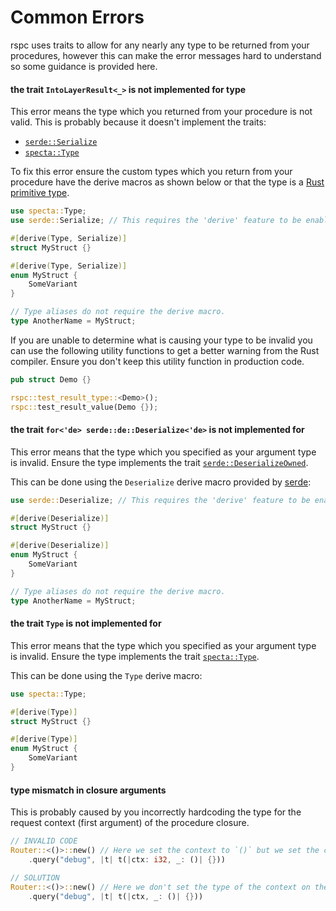 # Common Errors

rspc uses traits to allow for any nearly any type to be returned from your procedures, however this can make the error messages hard to understand so some guidance is provided here.

#### the trait `IntoLayerResult<_>` is not implemented for type

This error means the type which you returned from your procedure is not valid. This is probably because it doesn't implement the traits:

- [`serde::Serialize`](https://docs.rs/serde/latest/serde/trait.Serialize.html)
- [`specta::Type`](https://docs.rs/specta/latest/specta/trait.Type.html)

To fix this error ensure the custom types which you return from your procedure have the derive macros as shown below or that the type is a [Rust primitive type](https://doc.rust-lang.org/book/ch03-02-data-types.html).

```rs copy filename="src/main.rs"
use specta::Type;
use serde::Serialize; // This requires the 'derive' feature to be enabled.

#[derive(Type, Serialize)]
struct MyStruct {}

#[derive(Type, Serialize)]
enum MyStruct {
    SomeVariant
}

// Type aliases do not require the derive macro.
type AnotherName = MyStruct;
```

If you are unable to determine what is causing your type to be invalid you can use the following utility functions to get a better warning from the Rust compiler. Ensure you don't keep this utility function in production code.

```rs copy filename="src/main.rs"
pub struct Demo {}

rspc::test_result_type::<Demo>();
rspc::test_result_value(Demo {});
```

#### the trait `for<'de> serde::de::Deserialize<'de>` is not implemented for

This error means that the type which you specified as your argument type is invalid. Ensure the type implements the trait [`serde::DeserializeOwned`](https://docs.rs/serde/latest/serde/de/trait.DeserializeOwned.html).

This can be done using the `Deserialize` derive macro provided by [serde](https://serde.rs/derive.html):

```rs copy filename="src/main.rs"
use serde::Deserialize; // This requires the 'derive' feature to be enabled.

#[derive(Deserialize)]
struct MyStruct {}

#[derive(Deserialize)]
enum MyStruct {
    SomeVariant
}

// Type aliases do not require the derive macro.
type AnotherName = MyStruct;
```

#### the trait `Type` is not implemented for

This error means that the type which you specified as your argument type is invalid. Ensure the type implements the trait [`specta::Type`](https://docs.rs/specta/latest/specta/trait.Type.html).

This can be done using the `Type` derive macro:

```rs copy filename="src/main.rs"
use specta::Type;

#[derive(Type)]
struct MyStruct {}

#[derive(Type)]
enum MyStruct {
    SomeVariant
}
```

#### type mismatch in closure arguments

This is probably caused by you incorrectly hardcoding the type for the request context (first argument) of the procedure closure.

```rs copy filename="src/main.rs"
// INVALID CODE
Router::<()>::new() // Here we set the context to `()` but we set the closures argument type to `i32`.
    .query("debug", |t| t(|ctx: i32, _: ()| {}))

// SOLUTION
Router::<()>::new() // Here we don't set the type of the context on the closure and Rust infers it.
    .query("debug", |t| t(|ctx, _: ()| {}))
```
